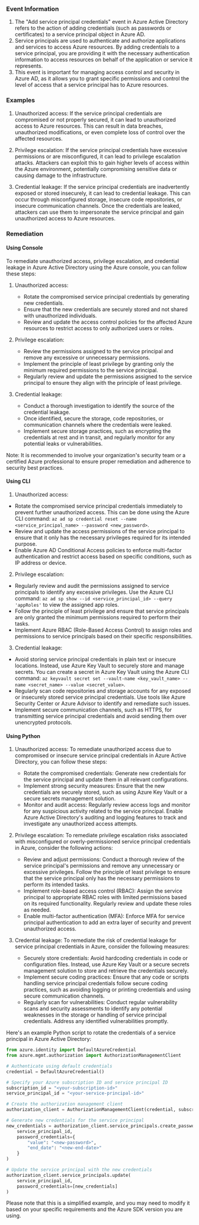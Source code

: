 
### Event Information

1. The "Add service principal credentials" event in Azure Active Directory refers to the action of adding credentials (such as passwords or certificates) to a service principal object in Azure AD.
2. Service principals are used to authenticate and authorize applications and services to access Azure resources. By adding credentials to a service principal, you are providing it with the necessary authentication information to access resources on behalf of the application or service it represents.
3. This event is important for managing access control and security in Azure AD, as it allows you to grant specific permissions and control the level of access that a service principal has to Azure resources.


### Examples

1. Unauthorized access: If the service principal credentials are compromised or not properly secured, it can lead to unauthorized access to Azure resources. This can result in data breaches, unauthorized modifications, or even complete loss of control over the affected resources.

2. Privilege escalation: If the service principal credentials have excessive permissions or are misconfigured, it can lead to privilege escalation attacks. Attackers can exploit this to gain higher levels of access within the Azure environment, potentially compromising sensitive data or causing damage to the infrastructure.

3. Credential leakage: If the service principal credentials are inadvertently exposed or stored insecurely, it can lead to credential leakage. This can occur through misconfigured storage, insecure code repositories, or insecure communication channels. Once the credentials are leaked, attackers can use them to impersonate the service principal and gain unauthorized access to Azure resources.

### Remediation

#### Using Console

To remediate unauthorized access, privilege escalation, and credential leakage in Azure Active Directory using the Azure console, you can follow these steps:

1. Unauthorized access:
   - Rotate the compromised service principal credentials by generating new credentials.
   - Ensure that the new credentials are securely stored and not shared with unauthorized individuals.
   - Review and update the access control policies for the affected Azure resources to restrict access to only authorized users or roles.

2. Privilege escalation:
   - Review the permissions assigned to the service principal and remove any excessive or unnecessary permissions.
   - Implement the principle of least privilege by granting only the minimum required permissions to the service principal.
   - Regularly review and update the permissions assigned to the service principal to ensure they align with the principle of least privilege.

3. Credential leakage:
   - Conduct a thorough investigation to identify the source of the credential leakage.
   - Once identified, secure the storage, code repositories, or communication channels where the credentials were leaked.
   - Implement secure storage practices, such as encrypting the credentials at rest and in transit, and regularly monitor for any potential leaks or vulnerabilities.

Note: It is recommended to involve your organization's security team or a certified Azure professional to ensure proper remediation and adherence to security best practices.

#### Using CLI

1. Unauthorized access:
- Rotate the compromised service principal credentials immediately to prevent further unauthorized access. This can be done using the Azure CLI command: `az ad sp credential reset --name <service_principal_name> --password <new_password>`.
- Review and update the access permissions of the service principal to ensure that it only has the necessary privileges required for its intended purpose.
- Enable Azure AD Conditional Access policies to enforce multi-factor authentication and restrict access based on specific conditions, such as IP address or device.

2. Privilege escalation:
- Regularly review and audit the permissions assigned to service principals to identify any excessive privileges. Use the Azure CLI command: `az ad sp show --id <service_principal_id> --query 'appRoles'` to view the assigned app roles.
- Follow the principle of least privilege and ensure that service principals are only granted the minimum permissions required to perform their tasks.
- Implement Azure RBAC (Role-Based Access Control) to assign roles and permissions to service principals based on their specific responsibilities.

3. Credential leakage:
- Avoid storing service principal credentials in plain text or insecure locations. Instead, use Azure Key Vault to securely store and manage secrets. You can create a secret in Azure Key Vault using the Azure CLI command: `az keyvault secret set --vault-name <key_vault_name> --name <secret_name> --value <secret_value>`.
- Regularly scan code repositories and storage accounts for any exposed or insecurely stored service principal credentials. Use tools like Azure Security Center or Azure Advisor to identify and remediate such issues.
- Implement secure communication channels, such as HTTPS, for transmitting service principal credentials and avoid sending them over unencrypted protocols.

#### Using Python

1. Unauthorized access: To remediate unauthorized access due to compromised or insecure service principal credentials in Azure Active Directory, you can follow these steps:

   - Rotate the compromised credentials: Generate new credentials for the service principal and update them in all relevant configurations.
   - Implement strong security measures: Ensure that the new credentials are securely stored, such as using Azure Key Vault or a secure secrets management solution.
   - Monitor and audit access: Regularly review access logs and monitor for any suspicious activity related to the service principal. Enable Azure Active Directory's auditing and logging features to track and investigate any unauthorized access attempts.

2. Privilege escalation: To remediate privilege escalation risks associated with misconfigured or overly-permissioned service principal credentials in Azure, consider the following actions:

   - Review and adjust permissions: Conduct a thorough review of the service principal's permissions and remove any unnecessary or excessive privileges. Follow the principle of least privilege to ensure that the service principal only has the necessary permissions to perform its intended tasks.
   - Implement role-based access control (RBAC): Assign the service principal to appropriate RBAC roles with limited permissions based on its required functionality. Regularly review and update these roles as needed.
   - Enable multi-factor authentication (MFA): Enforce MFA for service principal authentication to add an extra layer of security and prevent unauthorized access.

3. Credential leakage: To remediate the risk of credential leakage for service principal credentials in Azure, consider the following measures:

   - Securely store credentials: Avoid hardcoding credentials in code or configuration files. Instead, use Azure Key Vault or a secure secrets management solution to store and retrieve the credentials securely.
   - Implement secure coding practices: Ensure that any code or scripts handling service principal credentials follow secure coding practices, such as avoiding logging or printing credentials and using secure communication channels.
   - Regularly scan for vulnerabilities: Conduct regular vulnerability scans and security assessments to identify any potential weaknesses in the storage or handling of service principal credentials. Address any identified vulnerabilities promptly.

Here's an example Python script to rotate the credentials of a service principal in Azure Active Directory:

```python
from azure.identity import DefaultAzureCredential
from azure.mgmt.authorization import AuthorizationManagementClient

# Authenticate using default credentials
credential = DefaultAzureCredential()

# Specify your Azure subscription ID and service principal ID
subscription_id = "<your-subscription-id>"
service_principal_id = "<your-service-principal-id>"

# Create the authorization management client
authorization_client = AuthorizationManagementClient(credential, subscription_id)

# Generate new credentials for the service principal
new_credentials = authorization_client.service_principals.create_password_credentials(
    service_principal_id,
    password_credentials={
        "value": "<new-password>",
        "end_date": "<new-end-date>"
    }
)

# Update the service principal with the new credentials
authorization_client.service_principals.update(
    service_principal_id,
    password_credentials=[new_credentials]
)
```

Please note that this is a simplified example, and you may need to modify it based on your specific requirements and the Azure SDK version you are using.

